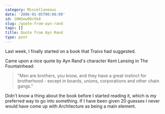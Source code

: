 ```yaml
---
category: Miscellaneous
date: '2006-01-05T00:00:00'
id: 20WSew9DrXk8
slug: /quote-from-ayn-rand
tags: []
title: Quote from Ayn Rand
type: post
---
```


Last week, I finally started on a book that Traivs had suggested.

Came upon a nice quote by Ayn Rand's character Kent Lansing in The Fountainhead: 

> "Men are brothers, you know, and they have a great instinct for brotherhood - except in boards, unions, corporations and other chain gangs." 

Didn't know a thing about the book before I started reading it, which is my preferred way to go into something. If I have been given 20 guesses I never would have come up with Architecture as being a main element.